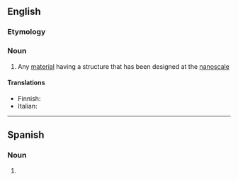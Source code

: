 {{also|Nanomaterial}}

==English==

===Etymology===
{{prefix|nano|material|lang=en}}

===Noun===
{{en-noun}}

# Any [[material]] having a structure that has been designed at the [[nanoscale]]

====Translations====
{{trans-top}}
* Finnish: {{t|fi|nanomateriaali}}
* Italian: {{t+|it|nanomateriale|m}}
{{trans-mid}}
{{trans-bottom}}
----
==Spanish==

===Noun===
{{es-noun|m}}

# {{l|en|nanomaterial}}